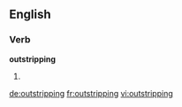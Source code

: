 ==English==

===Verb===
'''outstripping'''

# {{present participle of|outstrip}}

[[de:outstripping]]
[[fr:outstripping]]
[[vi:outstripping]]